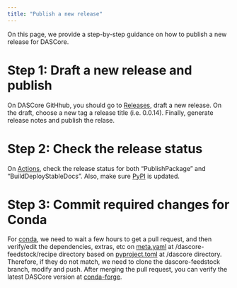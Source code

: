 ```yaml
---
title: "Publish a new release"
---
```


On this page, we provide a step-by-step guidance on how to publish a new release for DASCore.

# Step 1: Draft a new release and publish

On DASCore GitHhub, you should go to [Releases](https://github.com/DASDAE/dascore/releases), draft a new release. On the draft, choose a new tag a release title (i.e. 0.0.14). Finally, generate release notes and publish the relase.

# Step 2: Check the release status

On [Actions](https://github.com/DASDAE/dascore/actions), check the release status for both "PublishPackage" and "BuildDeployStableDocs". Also, make sure [PyPI](https://pypi.org/project/dascore/) is updated.

# Step 3: Commit required changes for Conda

For [conda](https://github.com/conda-forge/dascore-feedstock), we need to wait a few hours to get a pull request, and then verify/edit the dependencies, extras, etc on [meta.yaml](https://github.com/conda-forge/dascore-feedstock/blob/main/recipe/meta.yaml) at /dascore-feedstock/recipe directory based on [pyproject.toml](https://github.com/DASDAE/dascore/blob/master/pyproject.toml) at /dascore directory. Therefore, if they do not match, we need to clone the dascore-feedstock branch, modify and push. After merging the pull request, you can verify the latest DASCore version at [conda-forge](https://anaconda.org/conda-forge/dascore).
